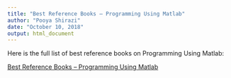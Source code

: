```yaml
---
title: "Best Reference Books – Programming Using Matlab"
author: "Pooya Shirazi"
date: "October 10, 2018"
output: html_document
---
```


Here is the full list of best reference books on Programming Using Matlab:

[Best Reference Books – Programming Using Matlab](https://shirazipooya.github.io/MATLABReference/)



